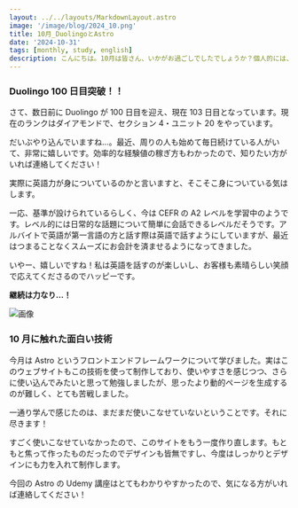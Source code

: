 ```yaml
---
layout: ../../layouts/MarkdownLayout.astro
image: '/image/blog/2024_10.png'
title: 10月_DuolingoとAstro
date: '2024-10-31'
tags: [monthly, study, english]
description: こんにちは。10月は皆さん、いかがお過ごしでしたでしょうか？個人的には、内定式やSCAJ、川越まつりなど、とても充実した10月を過ごしました。今月は新しい出会いもたくさんあり、今後そういった方々との交流も増やしていきたいと考えています。今回から毎月更新にしようと思っており、一つ一つ記事を書くのも良いですが、習慣化されていないと更新のタイミングを逃してしまう気がするので、まずは数ヶ月試してみます。続きそうであればこの方法で進めようと思っていますが、できなかったらまた考えます…笑
---
```


### Duolingo 100 日目突破！！

さて、数日前に Duolingo が 100 日目を迎え、現在 103 日目となっています。現在のランクはダイアモンドで、セクション 4・ユニット 20 をやっています。

だいぶやり込んでいますね…。最近、周りの人も始めて毎日続けている人がいて、非常に嬉しいです。効率的な経験値の稼ぎ方もわかったので、知りたい方がいれば連絡してください！

実際に英語力が身についているのかと言いますと、そこそこ身についている気はします。

一応、基準が設けられているらしく、今は CEFR の A2 レベルを学習中のようです。レベル的には日常的な話題について簡単に会話できるレベルだそうです。アルバイトで英語が第一言語の方と話す際は英語で話すようにしていますが、最近はつまることなくスムーズにお会計を済ませるようになってきました。

いやー、嬉しいですね！私は英語を話すのが楽しいし、お客様も素晴らしい笑顔で応えてくださるのでハッピーです。

**継続は力なり…！**

![画像](/image/blog/duolingo_me.png)

### 10 月に触れた面白い技術

今月は Astro というフロントエンドフレームワークについて学びました。実はこのウェブサイトもこの技術を使って制作しており、使いやすさを感じつつ、さらに使い込んでみたいと思って勉強しましたが、思ったより動的ページを生成するのが難しく、とても苦戦しました。

一通り学んで感じたのは、まだまだ使いこなせていないということです。それに尽きます！

すごく使いこなせていなかったので、このサイトをもう一度作り直します。もともと焦って作ったものだったのでデザインも皆無ですし、今度はしっかりとデザインにも力を入れて制作します。

今回の Astro の Udemy 講座はとてもわかりやすかったので、気になる方がいれば連絡してください！
